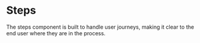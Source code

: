 # Steps

The steps component is built to handle user journeys, making it clear to the end
user where they are in the process.

<AssetLinks>
  <AssetLink href="https://react.fabric-ds.io/steps" />
  <AssetLink href="https://vue.fabric-ds.io//steps" />
</AssetLinks>

<TableOfContents />
